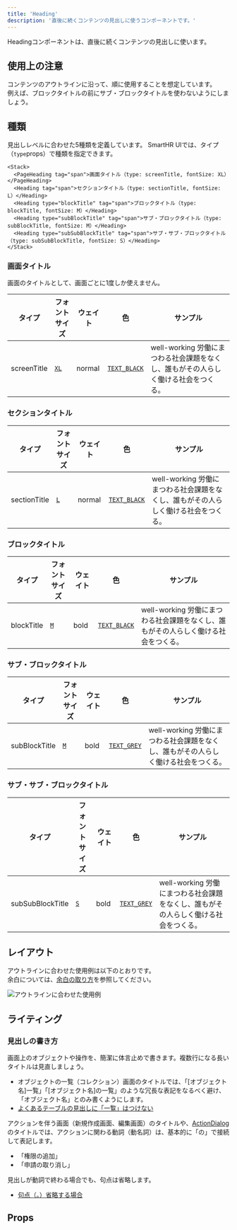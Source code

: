 ```yaml
---
title: 'Heading'
description: '直後に続くコンテンツの見出しに使うコンポーネントです。'
---
```




Headingコンポーネントは、直後に続くコンテンツの見出しに使います。

<ComponentStory name="Heading" />


## 使用上の注意

コンテンツのアウトラインに沿って、順に使用することを想定しています。  
例えば、ブロックタイトルの前にサブ・ブロックタイトルを使わないようにしましょう。


## 種類
見出しレベルに合わせた5種類を定義しています。
SmartHR UIでは、タイプ（`type`props）で種類を指定できます。

```tsx editable codeBlock
<Stack>
  <PageHeading tag="span">画面タイトル（type: screenTitle, fontSize: XL）</PageHeading>
  <Heading tag="span">セクションタイトル（type: sectionTitle, fontSize: L）</Heading>
  <Heading type="blockTitle" tag="span">ブロックタイトル（type: blockTitle, fontSize: M）</Heading>
  <Heading type="subBlockTitle" tag="span">サブ・ブロックタイトル（type: subBlockTitle, fontSize: M）</Heading>
  <Heading type="subSubBlockTitle" tag="span">サブ・サブ・ブロックタイトル（type: subSubBlockTitle, fontSize: S）</Heading>
</Stack>
```

### 画面タイトル

画面のタイトルとして、画面ごとに1度しか使えません。

<TableWrapper>
  <Table>
    <thead>
      <tr>
        <Th>タイプ</Th>
        <Th>フォントサイズ</Th>
        <Th>ウェイト</Th>
        <Th>色</Th>
        <Th>サンプル</Th>
      </tr>
    </thead>
    <tbody>
      <tr>
        <Td>screenTitle</Td>
        <Td><a href="/products/design-tokens/typography/"><code>XL</code></a></Td>
        <Td>normal</Td>
        <Td><a href="/products/design-tokens/color/#h3-2"><code>TEXT_BLACK</code></a></Td>
        <Td><Heading type="screenTitle" tag="span">well-working 労働にまつわる社会課題をなくし、誰もがその人らしく働ける社会をつくる。</Heading></Td>
      </tr>
    </tbody>
  </Table>
</TableWrapper>

### セクションタイトル

<TableWrapper>
  <Table>
    <thead>
      <tr>
        <Th>タイプ</Th>
        <Th>フォントサイズ</Th>
        <Th>ウェイト</Th>
        <Th>色</Th>
        <Th>サンプル</Th>
      </tr>
    </thead>
    <tbody>
      <tr>
        <Td>sectionTitle</Td>
        <Td><a href="/products/design-tokens/typography/"><code>L</code></a></Td>
        <Td>normal</Td>
        <Td><a href="/products/design-tokens/color/#h3-2"><code>TEXT_BLACK</code></a></Td>
        <Td><Heading tag="span">well-working 労働にまつわる社会課題をなくし、誰もがその人らしく働ける社会をつくる。</Heading></Td>
      </tr>
    </tbody>
  </Table>
</TableWrapper>

### ブロックタイトル

<TableWrapper>
  <Table>
    <thead>
      <tr>
        <Th>タイプ</Th>
        <Th>フォントサイズ</Th>
        <Th>ウェイト</Th>
        <Th>色</Th>
        <Th>サンプル</Th>
      </tr>
    </thead>
    <tbody>
      <tr>
        <Td>blockTitle</Td>
        <Td><a href="/products/design-tokens/typography/"><code>M</code></a></Td>
        <Td>bold</Td>
        <Td><a href="/products/design-tokens/color/#h3-2"><code>TEXT_BLACK</code></a></Td>
        <Td><Heading type="blockTitle" tag="span">well-working 労働にまつわる社会課題をなくし、誰もがその人らしく働ける社会をつくる。</Heading></Td>
      </tr>
    </tbody>
  </Table>
</TableWrapper>

### サブ・ブロックタイトル

<TableWrapper>
  <Table>
    <thead>
      <tr>
        <Th>タイプ</Th>
        <Th>フォントサイズ</Th>
        <Th>ウェイト</Th>
        <Th>色</Th>
        <Th>サンプル</Th>
      </tr>
    </thead>
    <tbody>
      <tr>
        <Td>subBlockTitle</Td>
        <Td><a href="/products/design-tokens/typography/"><code>M</code></a></Td>
        <Td>bold</Td>
        <Td><a href="/products/design-tokens/color/#h3-2"><code>TEXT_GREY</code></a></Td>
        <Td><Heading type="subBlockTitle" tag="span">well-working 労働にまつわる社会課題をなくし、誰もがその人らしく働ける社会をつくる。</Heading></Td>
      </tr>
    </tbody>
  </Table>
</TableWrapper>

### サブ・サブ・ブロックタイトル

<TableWrapper>
  <Table>
    <thead>
      <tr>
        <Th>タイプ</Th>
        <Th>フォントサイズ</Th>
        <Th>ウェイト</Th>
        <Th>色</Th>
        <Th>サンプル</Th>
      </tr>
    </thead>
    <tbody>
      <tr>
        <Td>subSubBlockTitle</Td>
        <Td><a href="/products/design-tokens/typography/"><code>S</code></a></Td>
        <Td>bold</Td>
        <Td><a href="/products/design-tokens/color/#h3-2"><code>TEXT_GREY</code></a></Td>
        <Td><Heading type="subSubBlockTitle" tag="span">well-working 労働にまつわる社会課題をなくし、誰もがその人らしく働ける社会をつくる。</Heading></Td>
      </tr>
    </tbody>
  </Table>
</TableWrapper>


## レイアウト
アウトラインに合わせた使用例は以下のとおりです。  
余白については、[余白の取り方](/products/design-patterns/spacing-layout-pattern/)を参照してください。

![アウトラインに合わせた使用例](./images/heading-sample.png)


## ライティング

### 見出しの書き方

画面上のオブジェクトや操作を、簡潔に体言止めで書きます。複数行になる長いタイトルは見直しましょう。
- オブジェクトの一覧（コレクション）画面のタイトルでは、「[オブジェクト名]一覧」「[オブジェクト名]の一覧」のような冗長な表記をなるべく避け、「オブジェクト名」とのみ書くようにします。
- [よくあるテーブルの見出しに「一覧」はつけない](../../../products/contents/app-writing/#recHmpb0LwZk9yHir-0)

アクションを伴う画面（新規作成画面、編集画面）のタイトルや、[ActionDialog](/products/components/dialog/action-dialog/)のタイトルでは、アクションに関わる動詞（動名詞）は、基本的に「の」で接続して表記します。

- 「権限の追加」
- 「申請の取り消し」

見出しが動詞で終わる場合でも、句点は省略します。
- [句点（。）省略する場合](../../../products/contents/writing-style/#recn6q5jT7ewW7pZ3-0)

## Props

<ComponentPropsTable name="Heading" />
